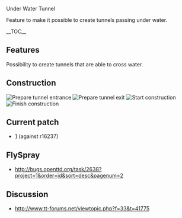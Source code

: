 Under Water Tunnel

Feature to make it possible to create tunnels passing under water.

__TOC__

== Features ==

Possibility to create tunnels that are able to cross water.

== Construction ==
[[File:en/Community/Patches/Ins1.png|frame|Prepare tunnel entrance]]
[[File:en/Community/Patches/Ins2.png|frame|Prepare tunnel exit]]
[[File:en/Community/Patches/Ins3.png|frame|Start construction]]
[[File:en/Community/Patches/Ins4.png|frame|Finish construction]]
































































































== Current patch ==

* [http://www.tt-forums.net/download/file.php?id=110441] (against r16237)

== FlySpray ==

* http://bugs.openttd.org/task/2638?project=1&order=id&sort=desc&pagenum=2

== Discussion ==

* http://www.tt-forums.net/viewtopic.php?f=33&t=41775